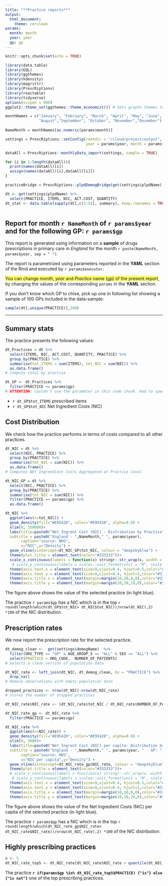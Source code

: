 ```yaml
---
title: "**Practice reports**"
output:
  html_document:
    theme: cerulean
params:
  month: month
  year: year
  gp: gp
---
```


```r
knitr::opts_chunk$set(echo = TRUE)

library(data.table)
library(EQL)
library(ggthemes)
library(kdensity)
library(magrittr)
library(PrescRiptions)
library(reactable)
library(tidyverse)
options(scipen = 999)
ggplot2::theme_set(ggthemes::theme_economist()) # Sets graphs themes to "The Economist" style

monthNames = c("January", "February", "March", "April", "May", "June", "July",
               "August","September", "October", "November","December")  
  
NameMonth = monthNames[as.numeric(params$month)]

settings = PrescRiptions::setConfig(rootdir = "/cloud/project/output",
                                    year = params$year, month = params$month, region = "England")

dataAll = PrescRiptions::monthlyData_import(settings, sample = TRUE)

for (i in 1:length(dataAll)){
  print(names(dataAll)[i])
  assign(names(dataAll)[i],dataAll[[i]])
}

practiceBridge = PrescRiptions::plpdDemogBridge(get(settings$plpdName), get(settings$demogMapName))

dt <- get(settings$plpdName) %>%
  select(PRACTICE, ITEMS, NIC, ACT.COST, QUANTITY) 
dt_stat <- data.table(sapply(dt[,c(2:5)], summary), keep.rownames = TRUE)



```


## **Report for month `r NameMonth` of `r params$year` and for the following GP: `r params$gp`**

This report is generated using information on a **sample** of drugs prescriptions in primary care in *England* for the month `r paste(NameMonth, params$year, sep = " ")`.

The report is parametrized using parameters reported in the **YAML** section of the Rmd and executed by *`r params$executor`*.

<span style="background-color:#ffff66">You can change *month*, *year* and *Practice* name (gp) of the present report</span>, by changing the values of the corresponding `params` in the **YAML** section.

If you don't know which GP to chise, pick up one in following list showing a sample of 100 GPs included in the data-sample:

```r

sample(dt[,unique(PRACTICE)],100)

```

---

## Summary stats

The practice presents the following values:

```r

dt_Practices = dt %>%
  select(ITEMS, NIC, ACT.COST, QUANTITY, PRACTICE) %>%
  group_by(PRACTICE) %>% 
  summarise(tot_ITEMS = sum(ITEMS), tot_NIC = sum(NIC)) %>%
  as.data.frame()
# Compute total by practice

dt_GP <- dt_Practices %>%
  filter(PRACTICE == params$gp) 
# ATTENTION: couldn't use the parameter in this code chunk. Had to specify the practice code.

```

- `r dt_GP$tot_ITEMS` prescribed items
- `r dt_GP$tot_NIC` Net Ingredient Costs (NIC)

## Cost Distribution

We check how the practice performs in terms of costs compared to all other practices.

```r

dt_NIC = dt %>%
  select(NIC, PRACTICE) %>%
  group_by(PRACTICE) %>% 
  summarise(tot_NIC = sum(NIC)) %>%
  as.data.frame()
# Computes NEt Ingrendient Costs Aggregated at Practice level

dt_NIC_GP = dt %>%
  select(NIC, PRACTICE) %>%
  group_by(PRACTICE) %>% 
  summarise(tot_NIC = sum(NIC)) %>%
  filter(PRACTICE == params$gp) %>%
  as.data.frame()

dt_NIC %>%
  ggplot(aes(x=tot_NIC)) +
  geom_density(fill="#E95420", color="#E95420", alpha=0.8) + 
  xlim(0, 350000)+
  labs(title=paste0("Net Ingrent Cost (NIC) - Distribution by Practice"),
  subtitle = paste0("England - ",NameMonth," ", params$year),
       caption="source: NHS",
       x="NIC",y="Density") + 
  geom_vline(xintercept=dt_NIC_GP$tot_NIC, colour = "deepskyblue") +
  theme(plot.title = element_text(color="#333333"))+
  scale_x_continuous(labels = function(x) stringr::str_wrap(x, width = 20))+
   # scale_y_continuous(labels = scales::unit_format(unit = "M", scale = 1e-6))+
  theme(axis.text.x = element_text(size=9,vjust=0.4, hjust=0.5,color="#333333"))+
  theme(axis.text.y = element_text(size=9,vjust=0.4, hjust=1,color="#333333"))+
  theme(axis.title.x = element_text(margin=margin(10,10,0,0),color="#333333"))+
  theme(axis.title.y = element_text(margin=margin(10,10,10,0),color="#333333"))

```

The figure above shows the value of the selected practice (in light blue).

The practice `r params$gp` has a NIC which is in the top `r round(length(which(dt_GP$tot_NIC> dt_NIC$tot_NIC))/nrow(dt_NIC),2) *100` of the NIC distribution.

## Prescription rates

We now report the prescription rate for the selected practice.

```r

dt_demog_clean <-  get(settings$demogName)  %>% 
  filter(ORG_TYPE == "GP" & AGE_GROUP_5 == "ALL" & SEX == "ALL") %>%
  select(PRACTICE = ORG_CODE,  NUMBER_OF_PATIENTS)
# Selects a clean version of population data

dt_NIC_rate <- left_join(dt_NIC, dt_demog_clean, by = "PRACTICE") %>%
  drop_na()
# Remove observations with empty population data

dropped_practices <- nrow(dt_NIC)-nrow(dt_NIC_rate)
# stores the number of dropped practices

dt_NIC_rate$NIC_rate <- (dt_NIC_rate$tot_NIC / dt_NIC_rate$NUMBER_OF_PATIENTS)*100 # Creates a rate variable

dt_NIC_rate_gp <- dt_NIC_rate %>%
  filter(PRACTICE == params$gp)

dt_NIC_rate %>%
  ggplot(aes(x=NIC_rate)) +
  geom_density(fill="#E95420", color="#E95420", alpha=0.8) + 
  xlim(0, 3000)+
  labs(title=paste0("Net Ingrent Cost (NIC) per capita- Distribution by Practice"),
  subtitle = paste0("England - ",NameMonth," ", params$year, " - GP: ",params$gp),
       caption="source: NHS",
       x="NIC per capita",y="Density") + 
  geom_vline(xintercept=dt_NIC_rate_gp$NIC_rate, colour = "deepskyblue") +
  theme(plot.title = element_text(color="#333333"))+
  # scale_x_continuous(labels = function(x) stringr::str_wrap(x, width = 20))+
   # scale_y_continuous(labels = scales::unit_format(unit = "M", scale = 1e-6))+
  theme(axis.text.x = element_text(size=9,vjust=0.4, hjust=0.5,color="#333333"))+
  theme(axis.text.y = element_text(size=9,vjust=0.4, hjust=1,color="#333333"))+
  theme(axis.title.x = element_text(margin=margin(10,10,0,0),color="#333333"))+
  theme(axis.title.y = element_text(margin=margin(10,10,10,0),color="#333333"))

```

The figure above shows the value of the Net Ingredient Costs (NIC) per capita of the selected practice (in light blue).

The practice `r params$gp` has a NIC which is in the top `r round(length(which(dt_NIC_rate_gp$NIC_rate> dt_NIC_rate$NIC_rate))/nrow(dt_NIC_rate),2) *100` of the NIC distribution.

## Highly prescribing practices

```r

n <- 5
dt_NIC_rate_top5 <- dt_NIC_rate[dt_NIC_rate$NIC_rate > quantile(dt_NIC_rate$NIC_rate,prob=1-n/100),]

```

The practice **`r if(params$gp %in% dt_NIC_rate_top5$PRACTICE) {"is"} else {"is not"}`** one of the top prescribing practices.

